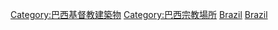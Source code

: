 [[Category:巴西基督教建築物|Category:巴西基督教建築物]]
[[Category:巴西宗教場所|Category:巴西宗教場所]]
[[Category:南美洲教堂|Brazil]]
[[Category:各国教堂|Brazil]]
